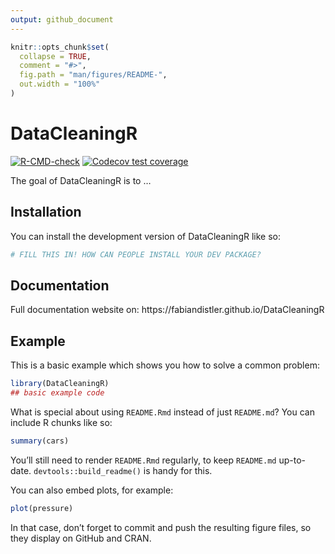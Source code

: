 ```yaml
---
output: github_document
---
```


<!-- README.md is generated from README.Rmd. Please edit that file -->

```r
knitr::opts_chunk$set(
  collapse = TRUE,
  comment = "#>",
  fig.path = "man/figures/README-",
  out.width = "100%"
)
```

# DataCleaningR

<!-- badges: start -->
[![R-CMD-check](https://github.com/fabiandistler/DataCleaningR/actions/workflows/R-CMD-check.yaml/badge.svg)](https://github.com/fabiandistler/DataCleaningR/actions/workflows/R-CMD-check.yaml)
[![Codecov test coverage](https://codecov.io/gh/fabiandistler/DataCleaningR/branch/main/graph/badge.svg)](https://app.codecov.io/gh/fabiandistler/DataCleaningR?branch=main)
<!-- badges: end -->

The goal of DataCleaningR is to ...

## Installation

You can install the development version of DataCleaningR like so:

``` r
# FILL THIS IN! HOW CAN PEOPLE INSTALL YOUR DEV PACKAGE?
```

## Documentation

Full documentation website on: https://fabiandistler.github.io/DataCleaningR

## Example

This is a basic example which shows you how to solve a common problem:

```r
library(DataCleaningR)
## basic example code
```

What is special about using `README.Rmd` instead of just `README.md`? You can include R chunks like so:

```r
summary(cars)
```

You'll still need to render `README.Rmd` regularly, to keep `README.md` up-to-date. `devtools::build_readme()` is handy for this.

You can also embed plots, for example:

```r
plot(pressure)
```

In that case, don't forget to commit and push the resulting figure files, so they display on GitHub and CRAN.
